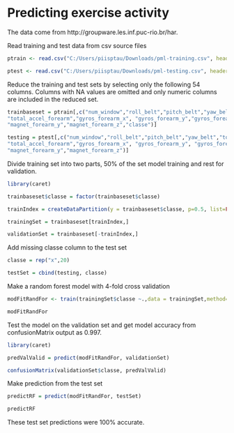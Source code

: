 Predicting exercise activity
========================================================

The data come from http://groupware.les.inf.puc-rio.br/har.

Read training and test data from csv source files

```r
ptrain <- read.csv("C:/Users/piisptau/Downloads/pml-training.csv", header=TRUE, stringsAsFactors=F)

ptest <- read.csv("C:/Users/piisptau/Downloads/pml-testing.csv", header=TRUE, stringsAsFactors=F)

```


Reduce the training and test sets by selecting only the following 54 columns. Columns with NA values are omitted and only numeric columns are included in the reduced set.


```r

trainbaseset = ptrain[,c("num_window","roll_belt","pitch_belt","yaw_belt","total_accel_belt","gyros_belt_x","gyros_belt_y","gyros_belt_z","accel_belt_x","accel_belt_y","accel_belt_z","magnet_belt_x","magnet_belt_y","magnet_belt_z","roll_arm","pitch_arm","yaw_arm","total_accel_arm", "gyros_arm_x","gyros_arm_y","gyros_arm_z","accel_arm_x","accel_arm_y","accel_arm_z","magnet_arm_x","magnet_arm_y","magnet_arm_z","roll_dumbbell","pitch_dumbbell","yaw_dumbbell","total_accel_dumbbell","gyros_dumbbell_x","gyros_dumbbell_y",   "gyros_dumbbell_z", "accel_dumbbell_x","accel_dumbbell_y",  "accel_dumbbell_z",  "magnet_dumbbell_x","magnet_dumbbell_y", "magnet_dumbbell_z",  "roll_forearm","pitch_forearm","yaw_forearm",
"total_accel_forearm","gyros_forearm_x", "gyros_forearm_y","gyros_forearm_z","accel_forearm_x","accel_forearm_y",  "accel_forearm_z", "magnet_forearm_x", 
"magnet_forearm_y","magnet_forearm_z","classe")]

testing = ptest[,c("num_window","roll_belt","pitch_belt","yaw_belt","total_accel_belt","gyros_belt_x","gyros_belt_y","gyros_belt_z","accel_belt_x","accel_belt_y","accel_belt_z","magnet_belt_x","magnet_belt_y","magnet_belt_z","roll_arm","pitch_arm","yaw_arm","total_accel_arm", "gyros_arm_x","gyros_arm_y","gyros_arm_z","accel_arm_x","accel_arm_y","accel_arm_z","magnet_arm_x","magnet_arm_y","magnet_arm_z","roll_dumbbell","pitch_dumbbell","yaw_dumbbell","total_accel_dumbbell","gyros_dumbbell_x","gyros_dumbbell_y",   "gyros_dumbbell_z",  "accel_dumbbell_x","accel_dumbbell_y",  "accel_dumbbell_z",  "magnet_dumbbell_x","magnet_dumbbell_y", "magnet_dumbbell_z",  "roll_forearm","pitch_forearm","yaw_forearm",
"total_accel_forearm","gyros_forearm_x", "gyros_forearm_y", "gyros_forearm_z", "accel_forearm_x","accel_forearm_y", "accel_forearm_z", "magnet_forearm_x", 
"magnet_forearm_y","magnet_forearm_z")]


```

Divide training set into two parts, 50% of the set model training and rest for validation.


```r

library(caret)

trainbaseset$classe = factor(trainbaseset$classe)

trainIndex = createDataPartition(y = trainbaseset$classe, p=0.5, list=FALSE) 

trainingSet = trainbaseset[trainIndex,]

validationSet = trainbaseset[-trainIndex,]

```

Add missing classe column to the test set

```r

classe = rep("x",20)

testSet = cbind(testing, classe)

```

Make a random forest model with 4-fold cross validation

```r

modFitRandFor <- train(trainingSet$classe ~.,data = trainingSet,method="rf", trControl=trainControl(method="cv", number=4))

modFitRandFor

```

Test the model on the validation set and get model accuracy from confusionMatrix output as 0.997. 

```r
library(caret)

predValValid = predict(modFitRandFor, validationSet)

confusionMatrix(validationSet$classe, predValValid)
```

Make prediction from the test set

```r

predictRF = predict(modFitRandFor, testSet)

predictRF

```

These test set predictions were 100% accurate.


